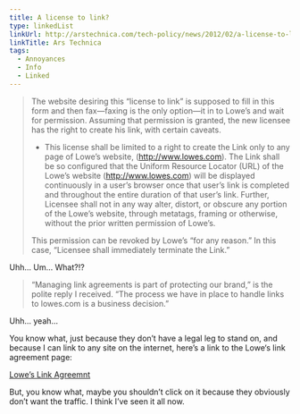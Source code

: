 ```yaml
---
title: A license to link?
type: linkedList
linkUrl: http://arstechnica.com/tech-policy/news/2012/02/a-license-to-link-lowes-has-one.ars
linkTitle: Ars Technica
tags:
  - Annoyances
  - Info
  - Linked
---
```


> The website desiring this “license to link” is supposed to fill in this form and then fax—faxing is the only option—it in to Lowe’s and wait for permission. Assuming that permission is granted, the new licensee has the right to create his link, with certain caveats.
>
> -   This license shall be limited to a right to create the Link only to any page of Lowe’s website, (http://www.lowes.com). The Link shall be so configured that the Uniform Resource Locator (URL) of the Lowe’s website (http://www.lowes.com) will be displayed continuously in a user’s browser once that user’s link is completed and throughout the entire duration of that user’s link. Further, Licensee shall not in any way alter, distort, or obscure any portion of the Lowe’s website, through metatags, framing or otherwise, without the prior written permission of Lowe’s.
>
> This permission can be revoked by Lowe’s “for any reason.” In this case, “Licensee shall immediately terminate the Link.”

Uhh… Um… What?!?

> “Managing link agreements is part of protecting our brand,” is the polite reply I received. “The process we have in place to handle links to lowes.com is a business decision.”

Uhh… yeah…

You know what, just because they don’t have a legal leg to stand on, and because I can link to any site on the internet, here’s a link to the Lowe‘s link agreement page:

[Lowe’s Link Agreemnt](http://www.lowes.com/cd_Lowes+span+classsearchtermLinkendecaterm+endecatermAgreementsspan_614206777_#How%20Do%20You%20Link%20to%20Lowes.com?)

But, you know what, maybe you shouldn’t click on it because they obviously don’t want the traffic. I think I’ve seen it all now.

